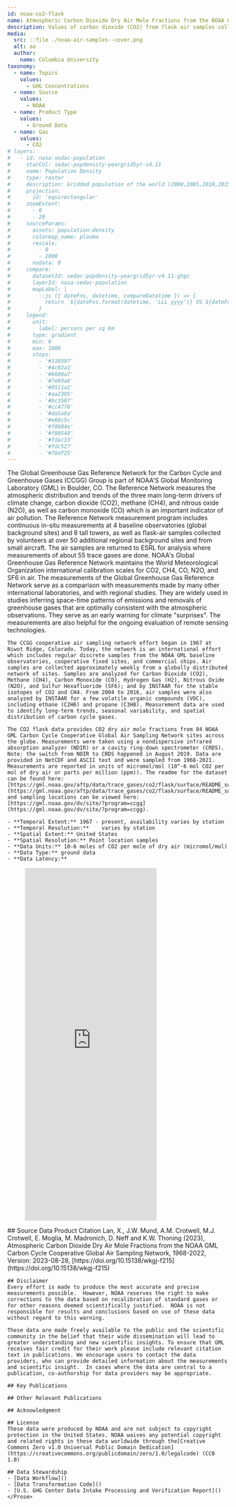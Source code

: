 ```yaml
---
id: noaa-co2-flask
name: Atmospheric Carbon Dioxide Dry Air Mole Fractions from the NOAA GML Carbon Cycle Cooperative Global Air Sampling Network, 1968-2022
description: Values of carbon dioxide (CO2) from flask air samples collected over time at specific locations 
media:
  src: ::file ./noaa-air-samples--cover.png
  alt: aa
  author:
    name: Columbia University
taxonomy:
  - name: Topics
    values:
      - GHG Concentrations
  - name: Source
    values:
      - NOAA
  - name: Product Type
    values:
      - Ground Data
  - name: Gas
    values:
      - CO2
# layers:
#   - id: nasa-sedac-population
#     stacCol: sedac-popdensity-yeargrid5yr-v4.11
#     name: Population Density
#     type: raster
#     description: Gridded population of the world (2000,2005,2010,2015,2020)
#     projection:
#       id: 'equirectangular'
#     zoomExtent:
#       - 0
#       - 20
#     sourceParams:
#       assets: population-density
#       colormap_name: plasma
#       rescale:
#         - 0
#         - 1000
#       nodata: 0
#     compare:
#       datasetId: sedac-popdensity-yeargrid5yr-v4.11-ghgc
#       layerId: nasa-sedac-population
#       mapLabel: |
#         ::js ({ dateFns, datetime, compareDatetime }) => {
#           return `${dateFns.format(datetime, 'LLL yyyy')} VS ${dateFns.format(compareDatetime, 'LLL yyyy')}`;
#         }
#     legend:
#       unit:
#         label: persons per sq km
#       type: gradient
#       min: 0
#       max: 1000
#       stops:
#         - '#310597'
#         - '#4c02a1'
#         - '#6600a7'
#         - '#7e03a8'
#         - '#9511a1'
#         - '#aa2395'
#         - '#bc3587'
#         - '#cc4778'
#         - '#da5a6a'
#         - '#e66c5c'
#         - '#f0804e'
#         - '#f89540'
#         - '#fdac33'
#         - '#fdc527'
#         - '#f8df25'    
---
```


<Block type='wide'>
  <Prose>
    The Global Greenhouse Gas Reference Network for the Carbon Cycle and Greenhouse Gases (CCGG) Group is part of NOAA'S Global Monitoring Laboratory (GML) in Boulder, CO. The Reference Network measures the atmospheric distribution and trends of the three main long-term drivers of climate change, carbon dioxide (CO2), methane (CH4), and nitrous oxide (N2O), as well as carbon monoxide (CO) which is an important indicator of air pollution. The Reference Network measurement program includes continuous in-situ measurements at 4 baseline observatories (global background sites) and 8 tall towers, as well as flask-air samples collected by volunteers at over 50 additional regional background sites and from small aircraft. The air samples are returned to ESRL for analysis where measurements of about 55 trace gases are done. NOAA's Global Greenhouse Gas Reference Network maintains the World Meteorological Organization international calibration scales for CO2, CH4, CO, N2O, and SF6 in air. The measurements of the Global Greenhouse Gas Reference Network serve as a comparison with measurements made by many other international laboratories, and with regional studies. They are widely used in studies inferring space-time patterns of emissions and removals of greenhouse gases that are optimally consistent with the atmospheric observations. They serve as an early warning for climate "surprises". The measurements are also helpful for the ongoing evaluation of remote sensing technologies.
    
    The CCGG cooperative air sampling network effort began in 1967 at Niwot Ridge, Colorado. Today, the network is an international effort which includes regular discrete samples from the NOAA GML baseline observatories, cooperative fixed sites, and commercial ships. Air samples are collected approximately weekly from a globally distributed network of sites. Samples are analyzed for Carbon Dioxide (CO2), Methane (CH4), Carbon Monoxide (CO), Hydrogen Gas (H2), Nitrous Oxide (N2O), and Sulfur Hexafluoride (SF6); and by INSTAAR for the stable isotopes of CO2 and CH4. From 2004 to 2016, air samples were also analyzed by INSTAAR for a few volatile organic compounds (VOC), including ethane (C2H6) and propane (C3H8). Measurement data are used to identify long-term trends, seasonal variability, and spatial distribution of carbon cycle gases.

    The CO2 flask data provides CO2 dry air mole fractions from 84 NOAA GML Carbon Cycle Cooperative Global Air Sampling Network sites across the globe. Measurements were taken using a nondispersive infrared absorption analyzer (NDIR) or a cavity ring-down spectrometer (CRDS). Note: the switch from NDIR to CRDS happened in August 2019. Data are provided in NetCDF and ASCII text and were sampled from 1968-2021. Measurements are reported in units of micromol/mol (10^-6 mol CO2 per mol of dry air or parts per million (ppm)). The readme for the dataset can be found here:  [https://gml.noaa.gov/aftp/data/trace_gases/co2/flask/surface/README_surface_flask_co2.html](https://gml.noaa.gov/aftp/data/trace_gases/co2/flask/surface/README_surface_flask_co2.html), and sampling locations can be viewed here: [https://gml.noaa.gov/dv/site/?program=ccgg](https://gml.noaa.gov/dv/site/?program=ccgg).

    - **Temporal Extent:** 1967 - present, availability varies by station    
    - **Temporal Resolution:**    varies by station
    - **Spatial Extent:** United States   
    - **Spatial Resolution:** Point location samples    
    - **Data Units:** 10-6 moles of CO2 per mole of dry air (micromol/mol)
    - **Data Type:** ground data
    - **Data Latency:** 

  </Prose>
</Block>
<Block type="wide">
  <Figure>
    <Embed
      height="800"
      src="https://nasa-impact.github.io/noaa-viz?ghg=co2&type=flask"
    />
  </Figure>
</Block>
<Block>
    <Prose>
    ## Source Data Product Citation
    Lan, X., J.W. Mund, A.M. Crotwell, M.J. Crotwell, E. Moglia, M. Madronich, D. Neff and K.W. Thoning (2023), Atmospheric Carbon Dioxide Dry Air Mole Fractions from the NOAA GML Carbon Cycle Cooperative Global Air Sampling Network, 1968-2022, Version: 2023-08-28, [https://doi.org/10.15138/wkgj-f215](https://doi.org/10.15138/wkgj-f215)

    ## Disclaimer
    Every effort is made to produce the most accurate and precise measurements possible.  However, NOAA reserves the right to make corrections to the data based on recalibration of standard gases or for other reasons deemed scientifically justified.  NOAA is not responsible for results and conclusions based on use of these data without regard to this warning.

    These data are made freely available to the public and the scientific community in the belief that their wide dissemination will lead to greater understanding and new scientific insights. To ensure that GML receives fair credit for their work please include relevant citation text in publications. We encourage users to contact the data providers, who can provide detailed information about the measurements and scientific insight.  In cases where the data are central to a publication, co-authorship for data providers may be appropriate.
 
    ## Key Publications

    ## Other Relevant Publications    
    
    ## Acknowledgment
    
    ## License
    These data were produced by NOAA and are not subject to copyright protection in the United States. NOAA waives any potential copyright and related rights in these data worldwide through the[Creative Commons Zero v1.0 Universal Public Domain Dedication](https://creativecommons.org/publicdomain/zero/1.0/legalcode) (CC0 1.0)
  
    ## Data Stewardship
    - [Data Workflow]()
    - [Data Transformation Code]()
    - [U.S. GHG Center Data Intake Processing and Verification Report]()
    </Prose>
</Block>
